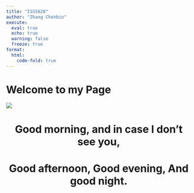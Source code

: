 ```yaml
---
title: "ISSS626"
author: "Zhang Chenbin"
execute: 
  eval: true
  echo: true
  warning: false
  freeze: true
format: 
  html:
    code-fold: true
---
```


<h1 align="center">

# Welcome to my Page

</h1>

![](images/e815d1c8e57fe4f830a644972228f2a.png)

<h1 align="center">

Good morning, and in case I don't see you,

</h1>

<h1 align="center">

Good afternoon, Good evening, And good night.

</h1>
